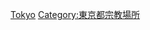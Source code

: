 {{日本行政區劃分類導航|佛寺}}
{{Commonscat|Temples in Tokyo}}

[[Category:日本各都道府縣佛寺|Tokyo]]
[[Category:東京都宗教場所|Category:東京都宗教場所]]